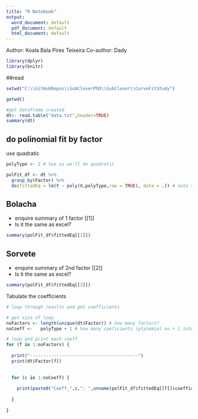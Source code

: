 ```yaml
---
title: "R Notebook"
output: 
  word_document: default
  pdf_document: default
  html_document: default
---
```


Author: Koala Bala Pires Teixeira
Co-author: Dady

```r
library(dplyr)
library(knitr)
```


##read

```r
setwd("C:\\GitHubRepos\\SubCloverPhD\\SubClover\\CurveFitStudy")

getwd()

#get dataframe created
dt<- read.table("data.txt",header=TRUE)
summary(dt)
```

## do polinomial fit by factor

use quadratic
```r

polyType <- 2 # two as we'll do quadratic

polFit_df <- dt %>%
  group_by(Factor) %>%
  do(fittedEq = lm(Y ~ poly(X,polyType,raw = TRUE), data = .)) # note that raw is TRUE not to get orthogonal coeff
```


## Bolacha

- enquire summary of 1 factor [[1]]
- Is it the same as excel?
```r
summary(polFit_df$fittedEq[[1]])
```

## Sorvete

- enquire summary of 2nd factor [[2]]
- Is it the same as excel?

```r
summary(polFit_df$fittedEq[[2]])
```

Tabulate the coefficients 

```r

# loop through results and get coefficients

# get size of loop
noFactors <- length(unique(dt$Factor)) # how many factors?
noCoeff <-   polyType + 1 # how many coeficients (plynomial no + 1 intercept)

# loop and print each coeff
for (f in 1:noFactors) {
  
  print("-----------------------------------------")
  print(dt$Factor[f])
  
  
  for (c in 1:noCoeff) {
    
    print(paste0("Coeff_",c,": ",unname(polFit_df$fittedEq[[f]]$coefficients[c]) ))# remove coeff names
    
  }
  
}

```

